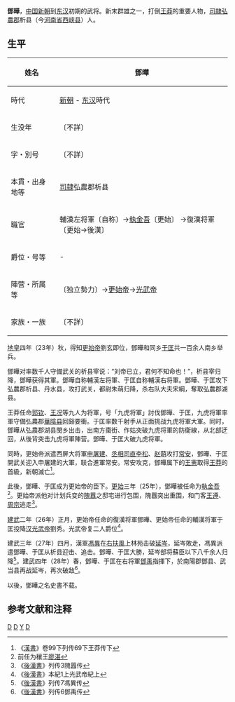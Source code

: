 '''鄧曄'''，[[中国|中国]][[新朝|新朝]]到[[东汉|东汉]]初期的武将。新末群雄之一，打倒[[王莽|王莽]]的重要人物，[[司隷|司隷]][[弘農郡|弘農郡]]析县（今[[河南省|河南省]][[西峡县|西峡县]]）人。

== 生平 ==
{| class="wikitable" style="float:right; font-size:smaller"
|-
! 姓名
| 鄧曄 
|-
! 時代
| [[新朝|新朝]] - [[东汉|东汉]]時代 
|-
! 生没年
| 〔不詳〕
|-
! 字・別号
| 〔不詳〕
|-
! 本貫・出身地等
| [[司隷|司隷]]弘農郡析县
|-
! 職官
| 輔漢左将軍〔自称〕→[[執金吾|執金吾]]〔更始〕
→復漢将軍〔更始→後漢〕
|-
! 爵位・号等
| - 
|-
! 陣营・所属等
| 〔独立勢力〕→[[更始帝|更始帝]]→[[光武帝|光武帝]]
|-
! 家族・一族
| 〔不詳〕 
|}
[[地皇_(王莽)|地皇]]四年（23年）秋，得知[[更始帝|更始帝]]劉玄即位，鄧曄和同乡[[于匡|于匡]]共一百余人南乡举兵。

鄧曄对率数千人守備武关的析县宰说：“刘帝已立，君何不知命也！”，析县宰归降，鄧曄获得其軍。鄧曄自称輔漢左将軍、于匡自称輔漢右将軍。鄧曄、于匡攻下弘農郡析县、丹水县，攻打武关，都尉朱萌归降，杀右队大夫宋綱，奪取弘農郡湖县。

王莽任命[[郭钦_(新朝)|郭钦]]、[[王况_(将军)|王况]]等九人为将軍，号「九虎将軍」討伐鄧曄、于匡，九虎将軍率軍守備弘農郡[[華陰县|華陰县]]回谿要衝。于匡率数千射手从正面挑战九虎将軍大軍。同时，鄧曄从弘農郡湖县閔乡出击，出南方棗街、作姑突破九虎将軍的防衛線，从北部迂回，从後背突击九虎将軍陣营。鄧曄、于匡大破九虎将軍。

同時，更始帝派遣西屏大将軍[[申屠建|申屠建]]、[[丞相司直|丞相司直]][[李松_(漢朝)|李松]]、[[赵萌|赵萌]]攻打[[長安|常安]]，鄧曄、于匡開武关迎入申屠建的大軍，联合進軍常安。常安攻克，鄧曄属下的[[王憲_(新朝)|王憲]]取得[[王莽|王莽]]的首級，新朝滅亡<ref>《[[漢書|漢書]]》卷99下列传69下王莽传下</ref>。

此後，鄧曄、于匡成为更始帝的臣下。[[更始_(更始帝)|更始]]三年（25年），鄧曄被任命为[[執金吾|執金吾]]<ref>前任为穰王[[廖湛|廖湛]]</ref>。更始帝派他对计划兵变的[[隗囂|隗囂]]之邸宅进行包围，隗囂突出重围，和门客[[王遵_(京兆)|王遵]]、[[周宗_(东汉)|周宗]]逃走<ref>《[[後漢書|後漢書]]》列传3隗囂传</ref>。

[[建武_(漢)|建武]]二年（26年）正月，更始帝任命的復漢将軍鄧曄、更始帝任命的輔漢将軍于匡投降[[汉光武帝|汉光武帝]]劉秀。光武帝复二人爵位<ref>《[[後漢書|後漢書]]》本紀1上光武帝紀上</ref>。

建武三年（27年）四月，漢軍[[馮異|馮異]]在[[右扶風|右扶風]]上林苑击破[[延岑|延岑]]，延岑敗走，馮異派遣鄧曄、于匡从析县迎击、追击。鄧曄、于匡大勝，延岑部将蘇臣以下八千余人归降<ref>《[[後漢書|後漢書]]》列传7馮異传</ref>。建武四年（28年）春，鄧曄、于匡在右将軍[[鄧禹|鄧禹]]指揮下，於南陽郡鄧县、武当县再战延岑，再次破敌<ref>《[[後漢書|後漢書]]》列传6鄧禹传</ref>。

以後，鄧曄之名史書不载。

== 参考文献和注释 ==
{{reflist}}

[[Category:新朝民变人物|D]]
[[Category:东汉将军|D]]
[[Category:邓姓|Y]]
[[Category:西峡人|D]]